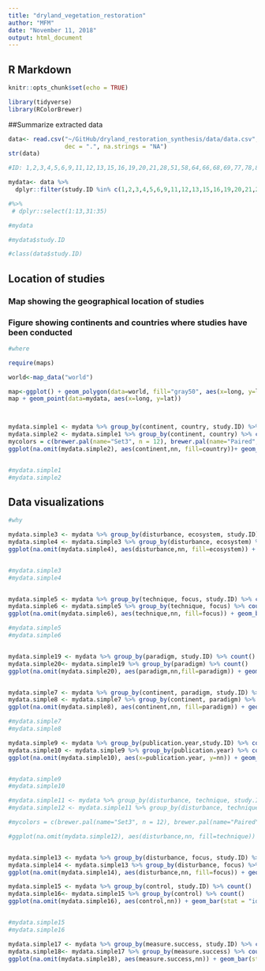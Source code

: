 ```yaml
---
title: "dryland_vegetation_restoration"
author: "MFM"
date: "November 11, 2018"
output: html_document
---
```


## R Markdown

```r
knitr::opts_chunk$set(echo = TRUE)

```

```r

library(tidyverse)
library(RColorBrewer)

```

##Summarize extracted data

```r

data<- read.csv("~/GitHub/dryland_restoration_synthesis/data/data.csv", header= T, sep= ",",
                dec = ".", na.strings = "NA")
str(data)

```

```r

#ID: 1,2,3,4,5,6,9,11,12,13,15,16,19,20,21,28,51,58,64,66,68,69,77,78,82,86,87,88,89,91,93,95,98,104,106,109,111,112,114,120,121,128,135,139,142,147,154,167,188,206,209,210,214,239,242,247,256,276,277,278 articles with data extracted

mydata<- data %>% 
  dplyr::filter(study.ID %in% c(1,2,3,4,5,6,9,11,12,13,15,16,19,20,21,28,51,58,64,66,68,69,77,78,82,86,87,88,89,91,93,95,98,104,106,109,111,112,114,120,121,128,135,139,142,147,154,167,188,206,209,210,214,239,242,247,256,276,277,278))

#%>%  
 # dplyr::select(1:13,31:35) 

#mydata

#mydata$study.ID

#class(data$study.ID)
```



## Location of studies 

### Map showing the geographical location of studies 

### Figure showing continents and countries where studies have been conducted

```r

#where

require(maps)

world<-map_data("world")

map<-ggplot() + geom_polygon(data=world, fill="gray50", aes(x=long, y=lat, group=group))
map + geom_point(data=mydata, aes(x=long, y=lat)) 



mydata.simple1 <- mydata %>% group_by(continent, country, study.ID) %>% count()
mydata.simple2 <- mydata.simple1 %>% group_by(continent, country) %>% count()
mycolors = c(brewer.pal(name="Set3", n = 12), brewer.pal(name="Paired", n = 12))
ggplot(na.omit(mydata.simple2), aes(continent,nn, fill=country))+ geom_bar(stat = "identity") + coord_flip(ylim=0:44) +scale_fill_manual(values = mycolors)


#mydata.simple1
#mydata.simple2
```

## Data visualizations 


```r
#why

mydata.simple3 <- mydata %>% group_by(disturbance, ecosystem, study.ID) %>% count()
mydata.simple4 <- mydata.simple3 %>% group_by(disturbance, ecosystem) %>% count()
ggplot(na.omit(mydata.simple4), aes(disturbance,nn, fill=ecosystem)) + geom_bar(stat = "identity") + coord_flip(ylim=0:60) + scale_fill_brewer(palette = "Blues")


#mydata.simple3
#mydata.simple4


mydata.simple5 <- mydata %>% group_by(technique, focus, study.ID) %>% count()
mydata.simple6 <- mydata.simple5 %>% group_by(technique, focus) %>% count()
ggplot(na.omit(mydata.simple6), aes(technique,nn, fill=focus)) + geom_bar(stat = "identity") + coord_flip(ylim=0:60) + scale_fill_brewer(palette = "Blues")

#mydata.simple5
#mydata.simple6


mydata.simple19 <- mydata %>% group_by(paradigm, study.ID) %>% count()
mydata.simple20<- mydata.simple19 %>% group_by(paradigm) %>% count()
ggplot(na.omit(mydata.simple20), aes(paradigm,nn,fill=paradigm)) + geom_bar(stat = "identity") + coord_flip(ylim=0:60) + scale_fill_brewer(palette = "Blues")


mydata.simple7 <- mydata %>% group_by(continent, paradigm, study.ID) %>% count()
mydata.simple8 <- mydata.simple7 %>% group_by(continent, paradigm) %>% count()
ggplot(na.omit(mydata.simple8), aes(continent,nn, fill=paradigm)) + geom_bar(stat = "identity") + coord_flip(ylim=0:60) + scale_fill_brewer(palette = "Blues")

#mydata.simple7
#mydata.simple8

mydata.simple9 <- mydata %>% group_by(publication.year,study.ID) %>% count()
mydata.simple10 <- mydata.simple9 %>% group_by(publication.year) %>% count()
ggplot(na.omit(mydata.simple10), aes(x=publication.year, y=nn)) + geom_point() + xlim (1991, 2018)


#mydata.simple9
#mydata.simple10

#mydata.simple11 <- mydata %>% group_by(disturbance, technique, study.ID) %>% count()
#mydata.simple12 <- mydata.simple11 %>% group_by(disturbance, technique) %>% count()

#mycolors = c(brewer.pal(name="Set3", n = 12), brewer.pal(name="Paired", n = 12))

#ggplot(na.omit(mydata.simple12), aes(disturbance,nn, fill=technique)) + geom_bar(stat = "identity") + coord_flip(ylim=0:46) + scale_fill_manual(values = mycolors)


mydata.simple13 <- mydata %>% group_by(disturbance, focus, study.ID) %>% count()
mydata.simple14 <- mydata.simple13 %>% group_by(disturbance, focus) %>% count()
ggplot(na.omit(mydata.simple14), aes(disturbance,nn, fill=focus)) + geom_bar(stat = "identity") + coord_flip(ylim=0:60) + scale_fill_brewer(palette = "Blues")

mydata.simple15 <- mydata %>% group_by(control, study.ID) %>% count()
mydata.simple16<- mydata.simple15 %>% group_by(control) %>% count()
ggplot(na.omit(mydata.simple16), aes(control,nn)) + geom_bar(stat = "identity") + coord_flip(ylim=0:60) 


#mydata.simple15
#mydata.simple16

mydata.simple17 <- mydata %>% group_by(measure.success, study.ID) %>% count()
mydata.simple18<- mydata.simple17 %>% group_by(measure.success) %>% count()
ggplot(na.omit(mydata.simple18), aes(measure.success,nn)) + geom_bar(stat = "identity") + coord_flip(ylim=0:60) 



```



